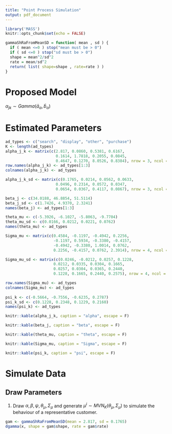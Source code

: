 ```yaml
---
title: "Point Process Simulation"
output: pdf_document
---
```


```r
library('MASS')
knitr::opts_chunk$set(echo = FALSE)
```
```r
gammaShRaFromMeanSD = function( mean , sd ) {
  if ( mean <=0 ) stop("mean must be > 0")
  if ( sd <=0 ) stop("sd must be > 0")
  shape = mean^2/sd^2
  rate = mean/sd^2
  return( list( shape=shape , rate=rate ) )
}
```



# Proposed Model
$\alpha_{jk} \sim Gamma(\bar{a}_{\alpha}, \bar{b}_{\alpha})$



# Estimated Parameters
```r
ad_types <- c("search", "display", "other", "purchase")
K <- length(ad_types)
alpha_j_k <- matrix(c(2.817, 0.0860, 0.5381, 0.6167,
                      0.1614, 1.7818, 0.2055, 0.0845,
                      0.4647, 0.1270, 8.0526, 0.8384), nrow = 3, ncol = 4)
row.names(alpha_j_k) <- ad_types[1:3]
colnames(alpha_j_k) <- ad_types

alpha_j_k_sd <- matrix(c(0.1765, 0.0214, 0.0562, 0.0633,
                      0.0496, 0.2314, 0.0572, 0.0347,
                      0.0654, 0.0367, 0.4117, 0.0867), nrow = 3, ncol = 4)

beta_j <- c(34.0188, 46.8854, 51.5114)
beta_j_sd <- c(1.7426, 4.9370, 2.3241)
names(beta_j) <- ad_types[1:3]

theta_mu <- c(-5.3926, -6.1027, -5.8063, -9.7704) 
theta_mu_sd <- c(0.0166, 0.0212, 0.0221, 0.0762) 
names(theta_mu) <- ad_types

Sigma_mu <- matrix(c(0.4584, -0.1197, -0.4942, 0.2256,
                     -0.1197, 0.5934, -0.3380, -0.4157,
                     -0.4942, -0.3380, 1.0014, 0.0762,
                     0.2256, -0.4157, 0.0762, 2.3914), nrow = 4, ncol = 4)

Sigma_mu_sd <- matrix(c(0.0246, -0.0212, 0.0257, 0.1228,
                     0.0212, 0.0335, 0.0304, 0.1665,
                     0.0257, 0.0304, 0.0365, 0.2440,
                     0.1228, 0.1665, 0.2440, 0.2575), nrow = 4, ncol = 4)

row.names(Sigma_mu) <- ad_types
colnames(Sigma_mu) <- ad_types
  
psi_k <- c(-0.5664, -0.7556, -0.6235, 0.2787)
psi_k_sd <- c(0.1228, 0.2348, 0.1229, 0.2160)
names(psi_k) <- ad_types
```

```r
knitr::kable(alpha_j_k, caption = "alpha", escape = F)
```

```r
knitr::kable(beta_j, caption = "beta", escape = F)
```

```r
knitr::kable(theta_mu, caption = "theta", escape = F)
```

```r
knitr::kable(Sigma_mu, caption = "Sigma", escape = F)
```

```r
knitr::kable(psi_k, caption = "psi", escape = F)
```

# Simulate Data

## Draw Parameters
1. Draw $\alpha, \beta, \psi, \theta_{\mu}, \Sigma_{\mu}$ and generate $\mu^i \sim MVN_K(\theta_{\mu}, \Sigma_{\mu})$ to simulate the behaviour of a representative customer.
```r
gam <- gammaShRaFromMeanSD(mean = 2.817, sd = 0.1765)
dgamma(x, shape = gam$shape, rate = gam$rate)

```

